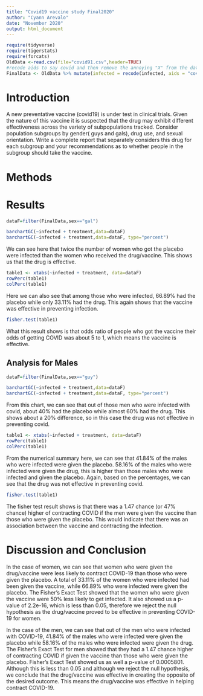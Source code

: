 ```yaml
---
title: "Covid19 vaccine study Final2020"
author: "Cyann Arevalo"
date: "November 2020"
output: html_document
---
```


```r
require(tidyverse)
require(tigerstats)
require(forcats)
OldData <-read.csv(file="covid91.csv",header=TRUE)
#recode aids to say covid and then remove the annoying "X" from the dataframe
FinalData <- OldData %>% mutate(infected = recode(infected, aids = "covid", none = "OK" )) %>% select(-one_of("X"))
```

# Introduction

<!--In this section you explain what you are trying to show.  Where did the data come from?  What is the research or other question you are trying to answer?.  If you skimp in this section expect to be marked down in your grade. Paint a picture of the project a couple of paragraphs is expected!-->

A new  preventative vaccine (covid19) is under test in clinical trials. Given the nature of this vaccine it is suspected that the drug may exhibit different effectiveness across the variety of subpopulations tracked. Consider population subgroups by gender( guys and gals), drug use, and sexual orientation. Write a complete report that separately considers this drug for each subgroup and your recommendations as to whether people in the subgroup should take the vaccine.

# Methods

<!--Decide on your methods:  use "variable analysis" or other appropriate descriptors.  Make sure to choose at least one graphical method and at least one numerical method. Discuss what data manipulations may be needed for example subsetting or other binning procedures and what sort of graphical displays and inferential tools will be used!-->

# Results

<!--Divide this section into two sub-sections:  One for your descriptive  results and one for your inferential results.!-->
```r
dataF=filter(FinalData,sex=="gal")
```


```r
barchartGC(~infected + treatment,data=dataF)
barchartGC(~infected + treatment,data=dataF, type="percent")

```


  We can see here that twice the number of women who got the placebo were infected than the women who received the drug/vaccine. This shows us that the drug is effective.

```r
table1 <- xtabs(~infected + treatment, data=dataF)
rowPerc(table1)
colPerc(table1)
```
Here we can also see that among those who were infected, 66.89% had the placebo while only 33.11% had the drug. This again shows that the vaccine was effective in preventing infection.

```r
fisher.test(table1)
```
What this result shows is that odds ratio of people who got the vaccine their odds of getting COVID was about 5 to 1, which means the vaccine is effective.

## Analysis for Males

```r
dataF=filter(FinalData,sex=="guy")
```
<!--Divide this section into two sub-sections:  One for your descriptive  results and one for your inferential results.!-->

```r
barchartGC(~infected + treatment,data=dataF)
barchartGC(~infected + treatment,data=dataF, type="percent")

```

  From this chart, we can see that out of those men who were infected with covid, about 40% had the placebo while almost 60% had the drug. This shows about a 20% difference, so in this case the drug was not effective in preventing covid.

```r
table1 <- xtabs(~infected + treatment, data=dataF)
rowPerc(table1)
colPerc(table1)
```
From the numerical summary here, we can see that 41.84% of the males who were infected were given the placebo. 58.16% of the males who were infected were given the drug, this is higher than those males who were infected and given the placebo. Again, based on the percentages, we can see that the drug was not effective in preventing covid.

```r
fisher.test(table1)
```
The fisher test result shows is that there was a 1.47 chance (or 47% chance) higher of contracting COVID if the men were given the vaccine than those who were given the placebo. This would indicate that there was an association between the vaccine and contracting the infection.







# Discussion and Conclusion

<!--Discussion and conclusion here.  If you found a relationship be sure to consider whether the relationship occurs because one of the variavbles causes the other, or whether they perhasps are related for some other reason.  Watch the chapter 6 videos from the GeorgeTown videos collection.!-->


  
  In the case of women, we can see that women who were given the drug/vaccine were less likely to contract COVID-19 than those who were given the placebo. A total of 33.11% of the women who were infected had been given the vaccine, while 66.89% who were infected were given the placebo. The Fisher's Exact Test showed that the women who were given the vaccine were 50% less likely to get infected. It also showed us a p-value of 2.2e-16, which is less than 0.05, therefore we reject the null hypothesis as the drug/vaccine proved to be effective in preventing COVID-19 for women.
  
  In the case of the men, we can see that out of the men who were infected with COVID-19, 41.84% of the males who were infected were given the placebo while 58.16% of the males who were infected were given the drug. The Fisher's Exact Test for men showed that they had a 1.47 chance higher of contracting COVID if given the vaccine than those who were given the placebo. Fisher's Exact Test showed us as well a p-value of 0.0005801. Although this is less than 0.05 and although we reject the null hypothesis, we conclude that the drug/vaccine was effective in creating the opposite of the desired outcome. This means the drug/vaccine was effective in helping contract COVID-19.